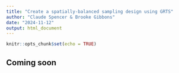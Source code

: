 ```yaml
---
title: "Create a spatially-balanced sampling design using GRTS"
author: "Claude Spencer & Brooke Gibbons"
date: "2024-11-12"
output: html_document
---
```


```r
knitr::opts_chunk$set(echo = TRUE)
```

## Coming soon

